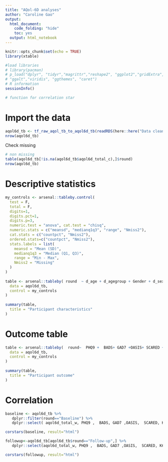 ```yaml
---
title: "AQol-6D analyses"
author: "Caroline Gao"
output:
  html_document: 
    code_folding: "hide"
    toc: yes 
  output: html_notebook
---
```


```r
knitr::opts_chunk$set(echo = TRUE)
library(xtable)
```

```r
#load libraries 
# library(pacman)
# p_load("dplyr", "tidyr","magrittr","reshape2", "ggplot2","gridExtra", "data.table",  "kableExtra", "knitr",  "here","tidyselect","scales", "ggpubr","Hmisc","stringr","psych","corrplot","arsenal","lavaan","semTools","semPlot","sandwich",
# "ggalt","viridis", "ggthemes", "caret")
# R information 
sessionInfo()

# function for correlation star 


```


# Import the data 

```r
aqol6d_tb <- tf_raw_aqol_tb_to_aqol6d_tb(readRDS(here::here("Data cleaning","Data","Combined_cleaned_V2.rds")))
nrow(aqol6d_tb)
```

Check missing

```r
# non missing 
table(aqol6d_tb[!is.na(aqol6d_tb$aqol6d_total_c),]$round)
nrow(aqol6d_tb)
```

# Descriptive statistics 


```r
my_controls <- arsenal::tableby.control(
  test = F,
  total = F,
  digits=1,
  digits.pct=1,
  digits.p=3,
  numeric.test = "anova", cat.test = "chisq",
  numeric.stats = c("meansd", "medianq1q3", "range", "Nmiss2"),
  cat.stats = c("countpct", "Nmiss2"),
  ordered.stats=c("countpct", "Nmiss2"),
  stats.labels = list(
    meansd = "Mean (SD)",
    medianq1q3 = "Median (Q1, Q3)",
    range = "Min - Max",
    Nmiss2 = "Missing"
  )
)
 
table <- arsenal::tableby( round  ~ d_age + d_agegroup + Gender + d_sexual_ori_s + Region + CALD +  d_studying_working  + c_p_diag_s + c_clinical_staging_s + SOFAS ,
  data = aqol6d_tb,
  control = my_controls
)
 
summary(table,
  title = "Participant characteristics"
)
```

# Outcome table
```r
 
table <- arsenal::tableby(  round~  PHQ9 +  BADS+ GAD7 +OASIS+ SCARED + K6  + aqol6d_total_c  + aqol6d_total_w ,
  data = aqol6d_tb,
  control = my_controls
)
 
summary(table,
  title = "Participant outcome"
)
```

# Correlation 

```r
baseline <- aqol6d_tb %>% 
   dplyr::filter(round=="Baseline") %>% 
   dplyr::select( aqol6d_total_w, PHQ9 ,  BADS, GAD7 ,OASIS,  SCARED, K6,) 

corstars(baseline, result="html")

followup<-aqol6d_tb[aqol6d_tb$round=="Follow-up",] %>% 
   dplyr::select(aqol6d_total_w, PHQ9 ,  BADS, GAD7 ,OASIS,  SCARED, K6 ) 

corstars(followup, result="html")

``` 


